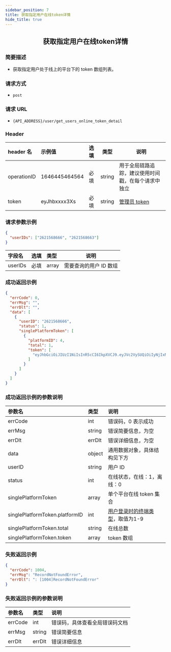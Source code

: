 ```yaml
---
sidebar_position: 7
title: 获取指定用户在线token详情
hide_title: true
---
```


<center>

## 获取指定用户在线token详情

</center>

### 简要描述

- 获取指定用户处于线上的平台下的 token 数组列表。

### 请求方式

- `post`

### 请求 URL

- `{API_ADDRESS}/user/get_users_online_token_detail`

### Header

| header 名   | 示例值        | 选填 | 类型   | 说明                         |
| :---------- | :------------ | :--- | ------ | ---------------------------- |
| operationID | 1646445464564 | 必填 | string | 用于全局链路追踪，建议使用时间戳，在每个请求中独立 |
| token       | eyJhbxxxx3Xs  | 必填 | string | [管理员 token](docs/restapi/apis/authenticationManagement/getToken.mdx)                 |

### 请求参数示例

```json
{
  "userIDs": ["2621568666", "2621568663"]
}
```

| 字段名  | 选填 | 类型  | 说明                   |
| :------ | :--- | :---- | ---------------------- |
| userIDs | 必填 | array | 需要查询的用户 ID 数组 |

### 成功返回示例

```json
{
  "errCode": 0,
  "errMsg": "",
  "errDlt": "",
  "data": [
    {
      "userID": "2621568666",
      "status": 1,
      "singlePlatformToken": [
        {
          "platformID": 4,
          "total": 1,
          "token": [
            "eyJhbGciOiJIUzI1NiIsInR5cCI6IkpXVCJ9.eyJVc2VySUQiOiIyNjIxNTY4NjY2IiwiUGxhdGZvcm1JRCI6NSwiZXhwIjoxNjk1OTAyOTI1LCJuYmYiOjE2ODgxMjY2MjUsImlhdCI6MTY4ODEyNjkyNX0.ulWW0Fr9n0__1pT9qxWJw9ym8zwosveYYPyyLaUVkU4"
          ]
        }
      ]
    }
  ]
}
```

### 成功返回示例的参数说明

| 参数名                       | 类型   | 说明                                                                                                                      |
| :--------------------------- | :----- | :------------------------------------------------------------------------------------------------------------------------ |
| errCode                      | int    | 错误码，0 表示成功                                                                                                         |
| errMsg                       | string | 错误简要信息，为空                                                                                                 |
| errDlt                       | errDlt | 错误详细信息，为空                                                                                                 |
| data                         | object | 通用数据对象，具体结构见下方                                                                                              |
| userID                       | string | 用户 ID                                                                                                                   |
| status                       | int | 在线状态，在线：1，离线：0                                                                                                |
| singlePlatformToken          | array  | 单个平台在线 token 集合                                                                                                   |
| singlePlatformToken.platformID | int | [用户登录时的终端类型](docs/restapi/commonFields.mdx)，取值为1-9 |
| singlePlatformToken.total    | string | 在线总数                                                                                                                  |
| singlePlatformToken.token    | array  | token 数组                                                                                                                |

### 失败返回示例

```json
{
  "errCode": 1004,
  "errMsg": "RecordNotFoundError",
  "errDlt": ": [1004]RecordNotFoundError"
}
```

### 失败返回示例的参数说明

| 参数名  | 类型   | 说明                          |
| :------ | :----- | :---------------------------- |
| errCode | int    | 错误码，具体查看全局错误码文档 |
| errMsg  | string | 错误简要信息                  |
| errDlt  | errDlt | 错误详细信息                  |
